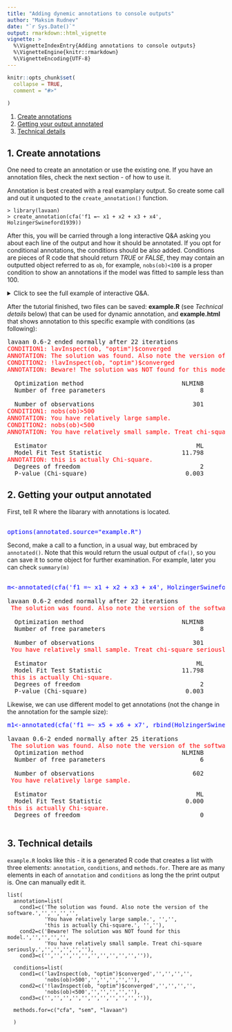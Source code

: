 ```yaml
---
title: "Adding dynemic annotations to console outputs"
author: "Maksim Rudnev"
date: "`r Sys.Date()`"
output: rmarkdown::html_vignette
vignette: >
  %\VignetteIndexEntry{Adding annotations to console outputs}
  %\VignetteEngine{knitr::rmarkdown}
  %\VignetteEncoding{UTF-8}
---
```


```r
knitr::opts_chunk$set(
  collapse = TRUE,
  comment = "#>"
  
)
```


1. [Create annotations](#create-annotations)
2. [Getting your output annotated](#getting-your-output-annotated)
3. [Technical details](#technical-details)


## 1. Create annotations


One need to create an annotation or use the existing one. If you have an annotation files, check the next section - of how to use it.

Annotation is best created with a real examplary output. So create some call and out it unquoted to the `create_annotation()` function.


```
> library(lavaan)
> create_annotation(cfa('f1 =~ x1 + x2 + x3 + x4', HolzingerSwineford1939))
```

After this, you will be carried through a long interactive Q&A asking you about each line of the output and how it should be annotated. If you opt for conditional annotations, the conditions should be also added. Conditions are pieces of R code that should return *TRUE* or *FALSE*, they may contain an outputted object referred to as `ob`, for example, `nobs(ob)<100` is a proper condition to show an annotations if the model was fitted to sample less than 100.

<details>
  <summary>
    Click to see the full example of interactive Q&A.
  </summary>

```

[1] lavaan 0.6-2 ended normally after 22 iterations
[2] 
[3]   Optimization method                           NLMINB
[4]   Number of free parameters                          8
[5] 
[6]   Number of observations                           301
[7] 
[8]   Estimator                                         ML
[9]   Model Fit Test Statistic                      11.798
[10]   Degrees of freedom                                 2
[11]   P-value (Chi-square)                           0.003
Above is the output you are going to annotate.

---------------------------------------------------------------------------

Would you like to make annotations conditional?
You will be prompted to add conditions for every line of current output. 

1: Yes
2: No

Selection: 1

---------------------------------------------------------------------------

Every condition will be saved as an R script. You can refer to the output object of the initial call as 'ob'.
Now I am going to return it line by line so you can add your annotations.
If you do not want to comment the line, just press 'Enter'.
---------------------------------------------------------------------------

[1] lavaan 0.6-2 ended normally after 22 iterations
Is it conditional? 

1: Yes
2: No

Selection: 1
---------------------------------------------------------------------------

What is condition 1? lavInspect(m, "optim")$converged

---------------------------------------------------------------------------

Annotate (condition 1): The solution was found. Also note the version of the software.

---------------------------------------------------------------------------

What is condition 2? !lavInspect(m, "optim")$converged

---------------------------------------------------------------------------

Annotate (condition 2): Beware! The solution was NOT found for this model.

---------------------------------------------------------------------------

Need to add another (last) condition? 

1: Yes
2: No

Selection: 2
---------------------------------------------------------------------------

[2] 
[3]   Optimization method                           NLMINB
Is it conditional? 

1: Yes
2: No

Selection: 2
---------------------------------------------------------------------------

Annotate: 
[4]   Number of free parameters                          8
Is it conditional? 

1: Yes
2: No

Selection: 2

---------------------------------------------------------------------------

Annotate: 
[5] 
[6]   Number of observations                           301
Is it conditional? 

1: Yes
2: No

Selection: 1

---------------------------------------------------------------------------

What is condition 1? nobs(ob)>500

---------------------------------------------------------------------------

Annotate (condition 1): You have relatively large sample.

---------------------------------------------------------------------------

What is condition 2? nobs(ob)<500

---------------------------------------------------------------------------

Annotate (condition 2): You have relatively small sample. Treat chi-square seriously.

---------------------------------------------------------------------------

Need to add another (last) condition? 

1: Yes
2: No

Selection: 2

---------------------------------------------------------------------------

[7] 
[8]   Estimator                                         ML
Is it conditional? 

1: Yes
2: No

Selection: 2

---------------------------------------------------------------------------

Annotate: 
[9]   Model Fit Test Statistic                      11.798
Is it conditional? 

1: Yes
2: No

Selection: 2

---------------------------------------------------------------------------

Annotate: this is actually Chi-square.

---------------------------------------------------------------------------

[10]   Degrees of freedom                                 2
Is it conditional? 

1: Yes
2: No

Selection: 2

---------------------------------------------------------------------------

Annotate: 

---------------------------------------------------------------------------

[11]   P-value (Chi-square)                           0.003
Is it conditional? 

1: Yes
2: No

Selection: 2

---------------------------------------------------------------------------

Annotate: 

---------------------------------------------------------------------------

It's over. Press Enter and have a look at the annotated. 

---------------------------------------------------------------------------

lavaan 0.6-2 ended normally after 22 iterations 
CONDITION: lavInspect(m, "optim")$converged
ANNOTATION: The solution was found. Also note the version of the software.
CONDITION: !lavInspect(m, "optim")$converged
ANNOTATION: Beware! The solution was NOT found for this model.

 

  Optimization method                           NLMINB 

  Number of free parameters                          8 

 

  Number of observations                           301 
CONDITION: nobs(ob)>500
ANNOTATION: You have relatively large sample.
CONDITION: nobs(ob)<500
ANNOTATION: You have relatively small sample. Tread chi-square seriously.

 

  Estimator                                         ML 

  Model Fit Test Statistic                      11.798 
CONDITION: 
ANNOTATION: this is actually Chi-square.

  Degrees of freedom                                 2 

  P-value (Chi-square)                           0.003 
  
---------------------------------------------------------------------------

How do I save the annotations?

1: + Save as R-script for future use with 'annotate' function.
2:   Save as html as the static example.

Enter one or more numbers separated by spaces, or an empty line to cancel
1: 1 2

---------------------------------------------------------------------------

To which functions this annotation is applicable? separate by spaces e.g., lavaan::cfa cfa:  cfa sem lavaan

---------------------------------------------------------------------------

Give this file a name with .R extension: example.R

---------------------------------------------------------------------------

Entries are saved to example.R. You can manually edit them later.
all done.

```

</details>


After the tutorial finished, two files can be saved: **example.R** (see *Technical details* below) that can be used for dynamic annotation, and **example.html** that shows annotation to this specific example with conditions (as following):


<pre>lavaan 0.6-2 ended normally after 22 iterations<br><span style='color:red;'>CONDITION1: lavInspect(ob, "optim")$converged<br>ANNOTATION: The solution was found. Also note the version of the software.<br>CONDITION2: !lavInspect(ob, "optim")$converged<br>ANNOTATION: Beware! The solution was NOT found for this model.<br></span><br><span style='color:red;'></span>  Optimization method                           NLMINB<br><span style='color:red;'></span>  Number of free parameters                          8<br><span style='color:red;'></span><br><span style='color:red;'></span>  Number of observations                           301<br><span style='color:red;'>CONDITION1: nobs(ob)>500<br>ANNOTATION: You have relatively large sample.<br>CONDITION2: nobs(ob)<500<br>ANNOTATION: You have relatively small sample. Treat chi-square seriously.<br></span><br><span style='color:red;'></span>  Estimator                                         ML<br><span style='color:red;'></span>  Model Fit Test Statistic                      11.798<br><span style='color:red;'>ANNOTATION: this is actually Chi-square.<br></span>  Degrees of freedom                                 2<br><span style='color:red;'></span>  P-value (Chi-square)                           0.003<br><span style='color:red;'></span></pre>



## 2. Getting your output annotated

First, tell R where the libarary with annotations is located.

<pre>
<span style="color:blue">
options(annotated.source="example.R")
</span></pre>


Second, make a call to a function, in a usual way, but embraced by `annotated()`. Note that this would return the usual output of `cfa()`, so you can save it to some object for further examination. For example, later you can check `summary(m)`

<pre>
 <span style="color:blue"> 
m<-annotated(cfa('f1 =~ x1 + x2 + x3 + x4', HolzingerSwineford1939))</span>

lavaan 0.6-2 ended normally after 22 iterations
 <span style="color:red">The solution was found. Also note the version of the software. </span>

  Optimization method                           NLMINB
  Number of free parameters                          8

  Number of observations                           301
 <span style="color:red">You have relatively small sample. Treat chi-square seriously. </span>

  Estimator                                         ML
  Model Fit Test Statistic                      11.798
 <span style="color:red">this is actually Chi-square.</span>
  Degrees of freedom                                 2
  P-value (Chi-square)                           0.003
</pre>

Likewise,  we can use different model to get annotations (not the change in the annotation for the sample size): 
<pre>
<span style="color:blue">m1<-annotated(cfa('f1 =~ x5 + x6 + x7', rbind(HolzingerSwineford1939, HolzingerSwineford1939)  )) </span>

lavaan 0.6-2 ended normally after 25 iterations
 <span style="color:red">The solution was found. Also note the version of the software. </span>
  Optimization method                           NLMINB
  Number of free parameters                          6

  Number of observations                           602
 <span style="color:red">You have relatively large sample.  </span>

  Estimator                                         ML
  Model Fit Test Statistic                       0.000
<span style="color:red">this is actually Chi-square. </span>
  Degrees of freedom                                 0
 </pre>
  
  

## 3. Technical details

`example.R` looks like this - it is a generated R code that creates a list with three elements: `annotation`, `conditions`, and `methods.for`. There are as many elements in each of `annotation` and `conditions` as long the the print output is. One can manually edit it.

```
list(
  annotation=list(
    cond1=c('The solution was found. Also note the version of the software.','','','','',
            'You have relatively large sample.', '','',
            'this is actually Chi-square.', '',''),
    cond2=c('Beware! The solution was NOT found for this model.','','','','',
            'You have relatively small sample. Treat chi-square seriously.','','','','',''),
    cond3=c('','','','','','','','','','','')),
  
  conditions=list(
    cond1=c('lavInspect(ob, "optim")$converged','','','','',
            'nobs(ob)>500','','','','',''),
    cond2=c('!lavInspect(ob, "optim")$converged','','','','',
            'nobs(ob)<500','','','','',''),
    cond3=c('','','','','','','','','','','')),
  
  methods.for=c("cfa", "sem", "lavaan")
  
  )
```


